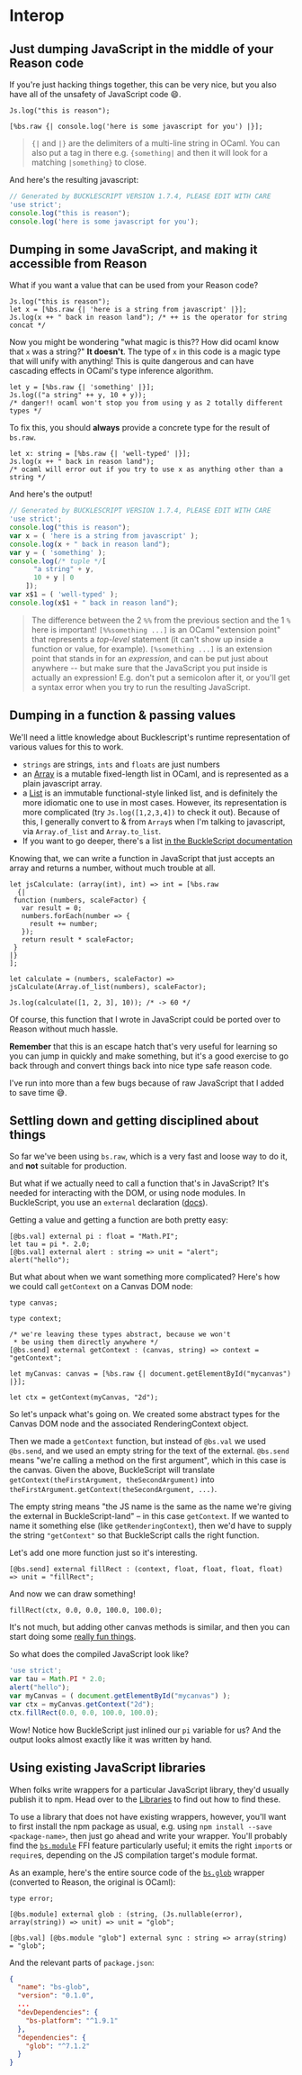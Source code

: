 
# Interop

## Just dumping JavaScript in the middle of your Reason code

If you're just hacking things together, this can be very nice, but you also have all of the unsafety of JavaScript code 😄.

```reason
Js.log("this is reason");

[%bs.raw {| console.log('here is some javascript for you') |}];
```

> `{|` and `|}` are the delimiters of a multi-line string in OCaml. You can also put a tag in there e.g. `{something|` and then it will look for a matching `|something}` to close.

And here's the resulting javascript:

```js
// Generated by BUCKLESCRIPT VERSION 1.7.4, PLEASE EDIT WITH CARE
'use strict';
console.log("this is reason");
console.log('here is some javascript for you');
```

## Dumping in some JavaScript, and making it accessible from Reason

What if you want a value that can be used from your Reason code?

```reason
Js.log("this is reason");
let x = [%bs.raw {| 'here is a string from javascript' |}];
Js.log(x ++ " back in reason land"); /* ++ is the operator for string concat */
```

Now you might be wondering "what magic is this?? How did ocaml know that `x` was a string?" **It doesn't**. The type of `x` in this code is a magic type that will unify with anything! This is quite dangerous and can have cascading effects in OCaml's type inference algorithm.

```reason
let y = [%bs.raw {| 'something' |}];
Js.log(("a string" ++ y, 10 + y));
/* danger!! ocaml won't stop you from using y as 2 totally different types */
```

To fix this, you should **always** provide a concrete type for the result of `bs.raw`.

```reason
let x: string = [%bs.raw {| 'well-typed' |}];
Js.log(x ++ " back in reason land");
/* ocaml will error out if you try to use x as anything other than a string */
```

And here's the output!

```js
// Generated by BUCKLESCRIPT VERSION 1.7.4, PLEASE EDIT WITH CARE
'use strict';
console.log("this is reason");
var x = ( 'here is a string from javascript' );
console.log(x + " back in reason land");
var y = ( 'something' );
console.log(/* tuple */[
      "a string" + y,
      10 + y | 0
    ]);
var x$1 = ( 'well-typed' );
console.log(x$1 + " back in reason land");
```

> The difference between the 2 `%%` from the previous section and the 1 `%` here is important! `[%%something ...]` is an OCaml "extension point" that represents a *top-level* statement (it can't show up inside a function or value, for example). `[%something ...]` is an extension point that stands in for an *expression*, and can be put just about anywhere -- but make sure that the JavaScript you put inside is actually an expression! E.g. don't put a semicolon after it, or you'll get a syntax error when you try to run the resulting JavaScript.

## Dumping in a function & passing values

We'll need a little knowledge about Bucklescript's runtime representation of various values for this to work.

- `strings` are strings, `ints` and `floats` are just numbers
- an [Array](list-and-array.md#array) is a mutable fixed-length list in OCaml, and is represented as a plain javascript array.
- a [List](list-and-array.md#list) is an immutable functional-style linked list, and is definitely the more idiomatic one to use in most cases. However, its representation is more complicated (try `Js.log([1,2,3,4])` to check it out). Because of this, I generally convert to & from `Array`s when I'm talking to javascript, via `Array.of_list` and `Array.to_list`.
- If you want to go deeper, there's a list [in the BuckleScript documentation](https://bucklescript.github.io/docs/en/common-data-types.html#cheat-sheet)

Knowing that, we can write a function in JavaScript that just accepts an array and returns a number, without much trouble at all.

```reason
let jsCalculate: (array(int), int) => int = [%bs.raw
  {|
 function (numbers, scaleFactor) {
   var result = 0;
   numbers.forEach(number => {
     result += number;
   });
   return result * scaleFactor;
 }
|}
];

let calculate = (numbers, scaleFactor) => jsCalculate(Array.of_list(numbers), scaleFactor);

Js.log(calculate([1, 2, 3], 10)); /* -> 60 */
```

Of course, this function that I wrote in JavaScript could be ported over to Reason without much hassle.

**Remember** that this is an escape hatch that's very useful for learning so you can jump in quickly and make something, but it's a good exercise to go back through and convert things back into nice type safe reason code.

I've run into more than a few bugs because of raw JavaScript that I added to save time 😅.

## Settling down and getting disciplined about things

So far we've been using `bs.raw`, which is a very fast and loose way to do it, and **not** suitable for production.

But what if we actually need to call a function that's in JavaScript? It's needed for interacting with the DOM, or using node modules. In BuckleScript, you use an `external` declaration ([docs](https://bucklescript.github.io/docs/en/intro-to-external.html)).

Getting a value and getting a function are both pretty easy:

```reason
[@bs.val] external pi : float = "Math.PI";
let tau = pi *. 2.0;
[@bs.val] external alert : string => unit = "alert";
alert("hello");
```

But what about when we want something more complicated? Here's how we could call `getContext` on a Canvas DOM node:

```reason
type canvas;

type context;

/* we're leaving these types abstract, because we won't
 * be using them directly anywhere */
[@bs.send] external getContext : (canvas, string) => context = "getContext";

let myCanvas: canvas = [%bs.raw {| document.getElementById("mycanvas") |}];

let ctx = getContext(myCanvas, "2d");
```

So let's unpack what's going on. We created some abstract types for the Canvas DOM node and the associated RenderingContext object.

Then we made a `getContext` function, but instead of `@bs.val` we used `@bs.send`, and we used an empty string for the text of the external. `@bs.send` means "we're calling a method on the first argument", which in this case is the canvas. Given the above, BuckleScript will translate `getContext(theFirstArgument, theSecondArgument)` into `theFirstArgument.getContext(theSecondArgument, ...)`.

The empty string means "the JS name is the same as the name we're giving the external in BuckleScript-land" – in this case `getContext`. If we wanted to name it something else (like `getRenderingContext`), then we'd have to supply the string `"getContext"` so that BuckleScript calls the right function.

Let's add one more function just so it's interesting.

```reason
[@bs.send] external fillRect : (context, float, float, float, float) => unit = "fillRect";
```

And now we can draw something!

```reason
fillRect(ctx, 0.0, 0.0, 100.0, 100.0);
```

It's not much, but adding other canvas methods is similar, and then you can start doing some [really fun things](https://twitter.com/jaredforsyth/status/871062358076030976).

So what does the compiled JavaScript look like?

```js
'use strict';
var tau = Math.PI * 2.0;
alert("hello");
var myCanvas = ( document.getElementById("mycanvas") );
var ctx = myCanvas.getContext("2d");
ctx.fillRect(0.0, 0.0, 100.0, 100.0);
```

Wow! Notice how BuckleScript just inlined our `pi` variable for us? And the output looks almost exactly like it was written by hand.

## Using existing JavaScript libraries

When folks write wrappers for a particular JavaScript library, they'd usually publish it to npm. Head over to the [Libraries](libraries.md) to find out how to find these.

To use a library that does not have existing wrappers, however, you'll want to first install the npm package as usual, e.g. using `npm install --save <package-name>`, then just go ahead and write your wrapper. You'll probably find the [`bs.module`](https://bucklescript.github.io/docs/en/import-export.html#import) FFI feature particularly useful; it emits the right `import`s or `require`s, depending on the JS compilation target's module format.

As an example, here's the entire source code of the [`bs.glob`](https://github.com/reasonml-community/bs-glob) wrapper (converted to Reason, the original is OCaml):

```reason
type error;

[@bs.module] external glob : (string, (Js.nullable(error), array(string)) => unit) => unit = "glob";

[@bs.val] [@bs.module "glob"] external sync : string => array(string) = "glob";
```

And the relevant parts of `package.json`:

```json
{
  "name": "bs-glob",
  "version": "0.1.0",
  ...
  "devDependencies": {
    "bs-platform": "^1.9.1"
  },
  "dependencies": {
    "glob": "^7.1.2"
  }
}
```
